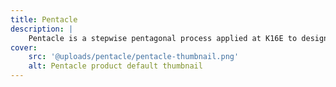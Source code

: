 ```yaml
---
title: Pentacle
description: |
    Pentacle is a stepwise pentagonal process applied at K16E to design anything. Pentacle used to be called Mothership, but that name was dropped for its allusion to war.
cover:
    src: '@uploads/pentacle/pentacle-thumbnail.png'
    alt: Pentacle product default thumbnail
---
```


<Title
    title="Pentacle"
    subtitle="K16E Design"
    flipped={ true }
    swapped={ false }
    centered={ false }
/>
<BlockText
    title="Meet Pentacle"
    image={ { filename: thumbnail, alt: 'Pentacle default thumbnail', heighten: false } }>
    Pentacle is K16E’s in-house product design methodology, a stepwise pentagonal process applied to design anything, *anything at all.*

    Pentacle helps us at K16E to make everything satisfy all [characterizing marks of good design](https://gdi.k16e.co/) so that not only are [our work](/work) exciting, memorable, and desirable, but also, most importantly, purposeful, profitable.

    What follows is a series of notes that document Pentacle in detail — the steps, expected results from each, and the number of actions (or sub-steps) to be taken to reach expected results desirably.
</BlockText>
<Collection
    collection='blog'
    series='pentacle'
    title='Pentacle Documentation'
/>